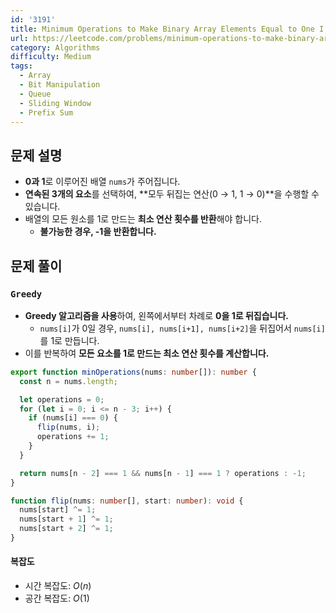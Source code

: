 ```yaml
---
id: '3191'
title: Minimum Operations to Make Binary Array Elements Equal to One I
url: https://leetcode.com/problems/minimum-operations-to-make-binary-array-elements-equal-to-one-i
category: Algorithms
difficulty: Medium
tags:
  - Array
  - Bit Manipulation
  - Queue
  - Sliding Window
  - Prefix Sum
---
```


## 문제 설명

- **0과 1**로 이루어진 배열 `nums`가 주어집니다.
- **연속된 3개의 요소**를 선택하여, **모두 뒤집는 연산(0 → 1, 1 → 0)**을 수행할 수 있습니다.
- 배열의 모든 원소를 1로 만드는 **최소 연산 횟수를 반환**해야 합니다.
  - **불가능한 경우, -1을 반환합니다.**

## 문제 풀이

### `Greedy`

- **Greedy 알고리즘을 사용**하여, 왼쪽에서부터 차례로 **0을 1로 뒤집습니다.**
  - `nums[i]`가 0일 경우, `nums[i], nums[i+1], nums[i+2]`을 뒤집어서 `nums[i]`를 1로 만듭니다.
- 이를 반복하여 **모든 요소를 1로 만드는 최소 연산 횟수를 계산합니다.**

```typescript showLineNumbers
export function minOperations(nums: number[]): number {
  const n = nums.length;

  let operations = 0;
  for (let i = 0; i <= n - 3; i++) {
    if (nums[i] === 0) {
      flip(nums, i);
      operations += 1;
    }
  }

  return nums[n - 2] === 1 && nums[n - 1] === 1 ? operations : -1;
}

function flip(nums: number[], start: number): void {
  nums[start] ^= 1;
  nums[start + 1] ^= 1;
  nums[start + 2] ^= 1;
}
```

#### 복잡도

- 시간 복잡도: $O(n)$
- 공간 복잡도: $O(1)$
